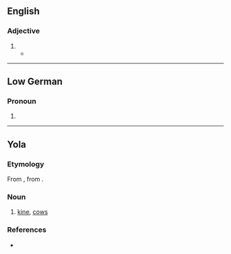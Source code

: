 {{also|Keene}}
==English==

===Adjective===
{{en-adj}}

# {{obsolete form of|en|keen}}
#* {{quote-book|en|author=William Shakespeare|authorlink=William Shakespeare|chapter=[[w:Hamlet|The Tragedie of Hamlet, Prince of Denmarke]]|title=[[w:First Folio|Mr. William Shakespeares Comedies, Histories, & Tragedies: Published According to the True Originall Copies]]|location=London|publisher=Printed by [[w:William Jaggard|Isaac Iaggard]], and [[w:Edward Blount|Ed[ward] Blount]]|year=c. 1599–1602|year_published=1623|section=Act III, scene ii|page=268, column 2|pageurl=https://books.google.com/books?id=uNtBAQAAMAAJ&vq=keene&pg=RA1-PA268|oclc=606515358|passage=[[w:Ophelia|''Ophe''[''lia'']]] You are '''keene''' my Lord, you are '''keene'''. / [[w:Prince Hamlet|''Ham''[''let'']]] It would coſt you a groaning, to take off my edge.}}

----

==Low German==

===Pronoun===
{{head|nds|pronoun form}}

# {{infl of|nds|keen||f//p}}

----
==Yola==

===Etymology===
From {{inh|yol|enm|kie}}, from {{inh|yol|ang|cȳ}}. 

===Noun===
{{head|yol|noun}}

# [[kine]], [[cows]]

===References===
* {{R:Poole 1867}}